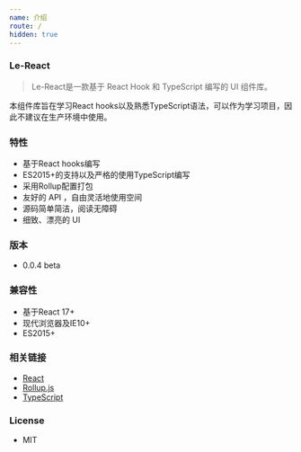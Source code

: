 ```yaml
---
name: 介绍
route: /
hidden: true
---
```



### Le-React
> Le-React是一款基于 React Hook 和 TypeScript 编写的 UI 组件库。

本组件库旨在学习React hooks以及熟悉TypeScript语法，可以作为学习项目，因此不建议在生产环境中使用。

### 特性
* 基于React hooks编写
* ES2015+的支持以及严格的使用TypeScript编写
* 采用Rollup配置打包
* 友好的 API ，自由灵活地使用空间
* 源码简单简洁，阅读无障碍
* 细致、漂亮的 UI

### 版本
* 0.0.4 beta

### 兼容性
* 基于React 17+
* 现代浏览器及IE10+
* ES2015+

### 相关链接
* [React](https://zh-hans.reactjs.org/)
* [Rollup.js](https://www.rollupjs.com/)
* [TypeScript](https://www.typescriptlang.org/)

### License
* MIT